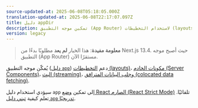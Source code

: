 ```yaml
---
source-updated-at: 2025-06-08T05:18:05.000Z
translation-updated-at: 2025-06-08T22:17:07.097Z
title: دليل appDir
description: تمكين موجه التطبيق (App Router) لاستخدام التخطيطات (layouts)، البث (streaming)، والمزيد.
version: legacy
---
```


> **معلومة مفيدة**: هذا الخيار **لم يعد** مطلوبًا بدءًا من Next.js 13.4. حيث أصبح موجه التطبيق (App Router) مستقرًا الآن.

يُمكّن موجه التطبيق ([دليل `app`](/docs/app/building-your-application/routing)) دعم [التخطيطات (layouts)](/docs/app/api-reference/file-conventions/layout)، [مكونات الخادم (Server Components)](/docs/app/getting-started/server-and-client-components)، [البث (streaming)](/docs/app/api-reference/file-conventions/loading)، و[جلب البيانات المترافق (colocated data fetching)](/docs/app/building-your-application/data-fetching).

سيؤدي استخدام دليل `app` إلى تمكين [وضع React الصارم (React Strict Mode)](https://react.dev/reference/react/StrictMode) تلقائيًا. تعلم كيفية [تبني دليل `app` تدريجيًا](/docs/app/guides/migrating/app-router-migration#migrating-from-pages-to-app).